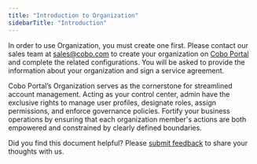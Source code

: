 ```yaml
---
title: "Introduction to Organization"
sidebarTitle: "Introduction"
---
```

<Note>In order to use Organization, you must create one first. Please contact our sales team at sales@cobo.com to create your organization on [Cobo Portal](https://portal.cobo.com/login) and complete the related configurations. You will be asked to provide the information about your organization and sign a service agreement.</Note>

Cobo Portal’s Organization serves as the cornerstone for streamlined account management. Acting as your control center, admin have the exclusive rights to manage user profiles, designate roles, assign permissions, and enforce governance policies. Fortify your business operations by ensuring that each organization member's actions are both empowered and constrained by clearly defined boundaries.

<Tip>Did you find this document helpful? Please [submit feedback](https://forms.zohopublic.com/cobo/form/DocumentFeedbackForm/formperma/QvLOhxJv1_JMsJ-1dleZ8Itb_7rzN-LtgvsDdxosoVI) to share your thoughts with us.</Tip>